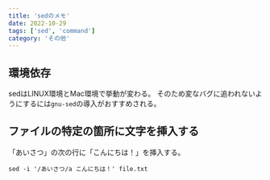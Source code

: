 ```yaml
---
title: 'sedのメモ'
date: 2022-10-29
tags: ['sed', 'command']
category: 'その他'
---
```


## 環境依存
sedはLINUX環境とMac環境で挙動が変わる。
そのため変なバグに追われないようにするには`gnu-sed`の導入がおすすめされる。

## ファイルの特定の箇所に文字を挿入する
「あいさつ」の次の行に「こんにちは！」を挿入する。

`sed -i '/あいさつ/a こんにちは！' file.txt`